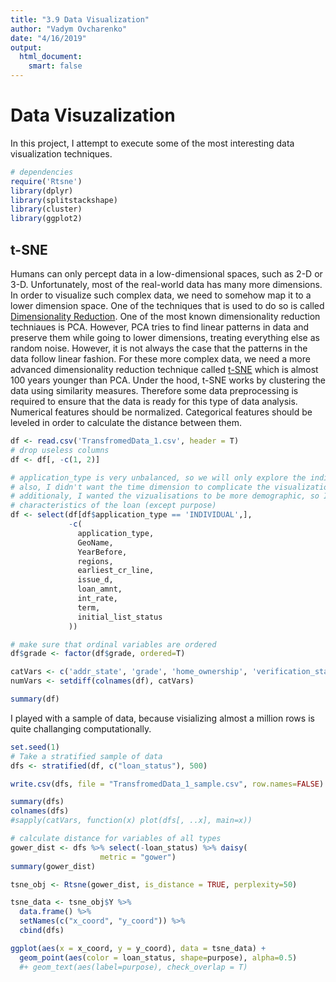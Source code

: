 ```yaml
---
title: "3.9 Data Visualization"
author: "Vadym Ovcharenko"
date: "4/16/2019"
output: 
  html_document:
    smart: false
---
```


# Data Visuzalization

In this project, I attempt to execute some of the most interesting data visualization techniques.

```r
# dependencies
require('Rtsne')
library(dplyr)
library(splitstackshape)
library(cluster)
library(ggplot2)
```


## t-SNE

Humans can only percept data in a low-dimensional spaces, such as 2-D or 3-D. Unfortunately, most of the real-world data has many more dimensions. In order to visualize such complex data, we need to somehow map it to a lower dimension space. One of the techniques that is used to do so is called [Dimensionality Reduction](https://en.wikipedia.org/wiki/Dimensionality_reduction). One of the most known dimensionality reduction techniaues is PCA. However, PCA tries to find linear patterns in data and preserve them while going to lower dimensions, treating everything else as random noise. However, it is not always the case that the patterns in the data follow linear fashion. For these more complex data, we need a more advanced dimensionality reduction technique called [t-SNE](https://www.analyticsvidhya.com/blog/2017/01/t-sne-implementation-r-python/) which is almost 100 years younger than PCA. 
Under the hood, t-SNE works by clustering the data using similarity measures. Therefore some data preprocessing is required to ensure that the data is ready for this type of data analysis. Numerical features should be normalized. Categorical features should be leveled in order to calculate the distance between them.

```r
df <- read.csv('TransfromedData_1.csv', header = T)
# drop useless columns 
df <- df[, -c(1, 2)]

# application_type is very unbalanced, so we will only explore the individual applications
# also, I didn't want the time dimension to complicate the visualization, so I dropped the date cols.
# additionaly, I wanted the vizualisations to be more demographic, so I dropped variables that are
# characteristics of the loan (except purpose)
df <- select(df[df$application_type == 'INDIVIDUAL',], 
             -c(
               application_type, 
               GeoName, 
               YearBefore,
               regions,
               earliest_cr_line,
               issue_d,
               loan_amnt,
               int_rate,
               term,
               initial_list_status
             ))

# make sure that ordinal variables are ordered
df$grade <- factor(df$grade, ordered=T)

catVars <- c('addr_state', 'grade', 'home_ownership', 'verification_status', 'loan_status', 'purpose')
numVars <- setdiff(colnames(df), catVars)

summary(df)
```
I played with a sample of data, because visializing almost a million rows is quite challanging computationally. 

```r

set.seed(1)
# Take a stratified sample of data
dfs <- stratified(df, c("loan_status"), 500)

write.csv(dfs, file = "TransfromedData_1_sample.csv", row.names=FALSE)

summary(dfs)
colnames(dfs)
#sapply(catVars, function(x) plot(dfs[, ..x], main=x))
```


```r
# calculate distance for variables of all types
gower_dist <- dfs %>% select(-loan_status) %>% daisy(
                    metric = "gower")
summary(gower_dist)
```


```r
tsne_obj <- Rtsne(gower_dist, is_distance = TRUE, perplexity=50)

tsne_data <- tsne_obj$Y %>%
  data.frame() %>%
  setNames(c("x_coord", "y_coord")) %>%
  cbind(dfs)

ggplot(aes(x = x_coord, y = y_coord), data = tsne_data) + 
  geom_point(aes(color = loan_status, shape=purpose), alpha=0.5)
  #+ geom_text(aes(label=purpose), check_overlap = T)
```

